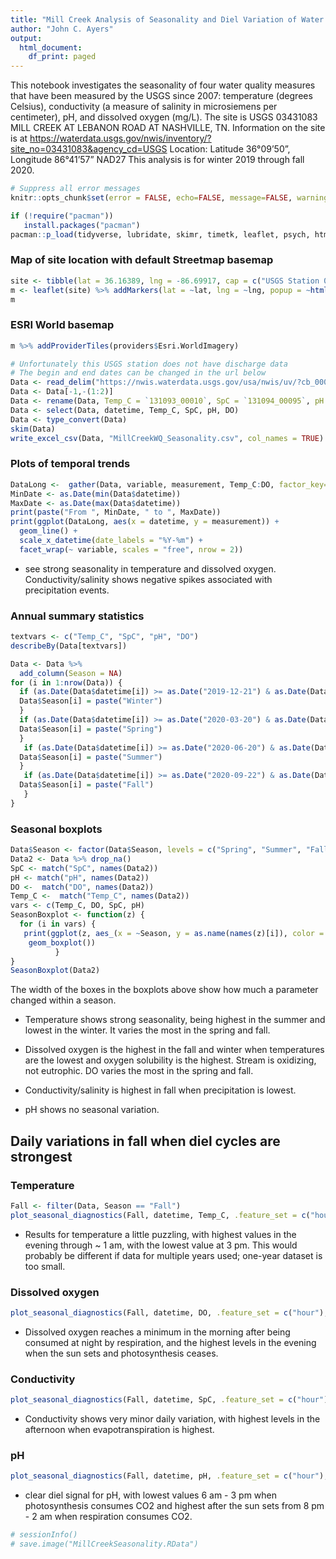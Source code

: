 ```yaml
---
title: "Mill Creek Analysis of Seasonality and Diel Variation of Water Quality Parameters 2019-2020"
author: "John C. Ayers"
output:
  html_document:
    df_print: paged
---
```


This notebook investigates the seasonality of four water quality measures that have been measured by the USGS since 2007: temperature (degrees Celsius), conductivity (a measure of salinity in microsiemens per centimeter), pH, and dissolved oxygen (mg/L). The site is USGS 03431083 MILL CREEK AT LEBANON ROAD AT NASHVILLE, TN. Information on the site is at <https://waterdata.usgs.gov/nwis/inventory/?site_no=03431083&agency_cd=USGS> Location: Latitude 36°09'50", Longitude 86°41'57" NAD27 This analysis is for winter 2019 through fall 2020.

```r
# Suppress all error messages
knitr::opts_chunk$set(error = FALSE, echo=FALSE, message=FALSE, warning=FALSE)
```

```r
if (!require("pacman"))
   install.packages("pacman")
pacman::p_load(tidyverse, lubridate, skimr, timetk, leaflet, psych, htmltools)
```

### Map of site location with default Streetmap basemap

```r
site <- tibble(lat = 36.16389, lng = -86.69917, cap = c("USGS Station 03431083 Mill Creek at Lebanon Road, https://waterdata.usgs.gov/nwis/inventory/?site_no=03431083&agency_cd=USGS"))
m <- leaflet(site) %>% addMarkers(lat = ~lat, lng = ~lng, popup = ~htmlEscape(cap)) %>% addTiles()
m
```

### ESRI World basemap

```r
m %>% addProviderTiles(providers$Esri.WorldImagery)
```

```r
# Unfortunately this USGS station does not have discharge data
# The begin and end dates can be changed in the url below
Data <- read_delim("https://nwis.waterdata.usgs.gov/usa/nwis/uv/?cb_00095=on&cb_00300=on&cb_00010=on&cb_00400=on&format=rdb&site_no=03431083&period=&begin_date=2019-12-22&end_date=2020-12-21", "\t", escape_double = FALSE, col_names = TRUE, locale = locale(tz = "America/Chicago"), trim_ws = TRUE, skip = 30)
Data <- Data[-1,-(1:2)]
Data <- rename(Data, Temp_C = `131093_00010`, SpC = `131094_00095`, pH = `131095_00400`, DO = `131096_00300`)
Data <- select(Data, datetime, Temp_C, SpC, pH, DO)
Data <- type_convert(Data)
skim(Data)
write_excel_csv(Data, "MillCreekWQ_Seasonality.csv", col_names = TRUE)
```

### Plots of temporal trends

```r
DataLong <-  gather(Data, variable, measurement, Temp_C:DO, factor_key=TRUE)
MinDate <- as.Date(min(Data$datetime))
MaxDate <- as.Date(max(Data$datetime))
print(paste("From ", MinDate, " to ", MaxDate))
print(ggplot(DataLong, aes(x = datetime, y = measurement)) +
  geom_line() +
  scale_x_datetime(date_labels = "%Y-%m") +
  facet_wrap(~ variable, scales = "free", nrow = 2))
```

-   see strong seasonality in temperature and dissolved oxygen. Conductivity/salinity shows negative spikes associated with precipitation events.

### Annual summary statistics

```r
textvars <- c("Temp_C", "SpC", "pH", "DO")
describeBy(Data[textvars])
```

```r
Data <- Data %>%
  add_column(Season = NA)
for (i in 1:nrow(Data)) {
  if (as.Date(Data$datetime[i]) >= as.Date("2019-12-21") & as.Date(Data$datetime[i]) <= as.Date("2020-03-19")) {
  Data$Season[i] = paste("Winter")
  }
  if (as.Date(Data$datetime[i]) >= as.Date("2020-03-20") & as.Date(Data$datetime[i]) <= as.Date("2020-06-19")) {
  Data$Season[i] = paste("Spring")
  }
   if (as.Date(Data$datetime[i]) >= as.Date("2020-06-20") & as.Date(Data$datetime[i]) <= as.Date("2020-09-21")) {
  Data$Season[i] = paste("Summer")
  }
   if (as.Date(Data$datetime[i]) >= as.Date("2020-09-22") & as.Date(Data$datetime[i]) <= as.Date("2020-12-20")) {
  Data$Season[i] = paste("Fall")
   }
}
```

### Seasonal boxplots

```r
Data$Season <- factor(Data$Season, levels = c("Spring", "Summer", "Fall", "Winter"))
Data2 <- Data %>% drop_na() 
SpC <- match("SpC", names(Data2))
pH <- match("pH", names(Data2))
DO <-  match("DO", names(Data2))
Temp_C <-  match("Temp_C", names(Data2))
vars <- c(Temp_C, DO, SpC, pH)
SeasonBoxplot <- function(z) {
  for (i in vars) {
   print(ggplot(z, aes_(x = ~Season, y = as.name(names(z)[i]), color = ~Season)) +
    geom_boxplot())
          }
}
SeasonBoxplot(Data2)
```

The width of the boxes in the boxplots above show how much a parameter changed within a season.

-   Temperature shows strong seasonality, being highest in the summer and lowest in the winter. It varies the most in the spring and fall.

-   Dissolved oxygen is the highest in the fall and winter when temperatures are the lowest and oxygen solubility is the highest. Stream is oxidizing, not eutrophic. DO varies the most in the spring and fall.

-   Conductivity/salinity is highest in fall when precipitation is lowest.

-   pH shows no seasonal variation.

## Daily variations in fall when diel cycles are strongest

### Temperature

```r
Fall <- filter(Data, Season == "Fall")
plot_seasonal_diagnostics(Fall, datetime, Temp_C, .feature_set = c("hour"), .interactive = TRUE)
```

-   Results for temperature a little puzzling, with highest values in the evening through \~ 1 am, with the lowest value at 3 pm. This would probably be different if data for multiple years used; one-year dataset is too small.

### Dissolved oxygen

```r
plot_seasonal_diagnostics(Fall, datetime, DO, .feature_set = c("hour"), .interactive = TRUE)
```

-   Dissolved oxygen reaches a minimum in the morning after being consumed at night by respiration, and the highest levels in the evening when the sun sets and photosynthesis ceases.

### Conductivity

```r
plot_seasonal_diagnostics(Fall, datetime, SpC, .feature_set = c("hour"), .interactive = TRUE)
```

-   Conductivity shows very minor daily variation, with highest levels in the afternoon when evapotranspiration is highest.

### pH

```r
plot_seasonal_diagnostics(Fall, datetime, pH, .feature_set = c("hour"), .interactive = TRUE)
```

-   clear diel signal for pH, with lowest values 6 am - 3 pm when photosynthesis consumes CO2 and highest after the sun sets from 8 pm - 2 am when respiration consumes CO2.

```r
# sessionInfo()
# save.image("MillCreekSeasonality.RData")
```
